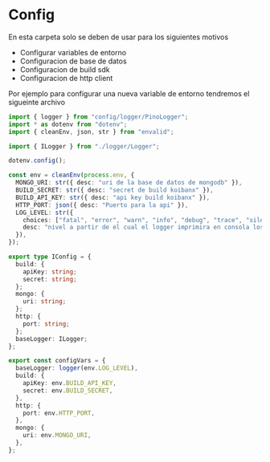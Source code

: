 # Config

En esta carpeta solo se deben de usar para los siguientes motivos

- Configurar variables de entorno
- Configuracion de base de datos
- Configuracion de build sdk
- Configuracion de http client

Por ejemplo para configurar una nueva variable de entorno tendremos el sigueinte archivo

```typescript
import { logger } from "config/logger/PinoLogger";
import * as dotenv from "dotenv";
import { cleanEnv, json, str } from "envalid";

import { ILogger } from "./logger/Logger";

dotenv.config();

const env = cleanEnv(process.env, {
  MONGO_URI: str({ desc: "uri de la base de datos de mongodb" }),
  BUILD_SECRET: str({ desc: "secret de build koibanx" }),
  BUILD_API_KEY: str({ desc: "api key build koibanx" }),
  HTTP_PORT: json({ desc: "Puerto para la api" }),
  LOG_LEVEL: str({
    choices: ["fatal", "error", "warn", "info", "debug", "trace", "silent"],
    desc: "nivel a partir de el cual el logger imprimira en consola los logs",
  }),
});

export type IConfig = {
  build: {
    apiKey: string;
    secret: string;
  };
  mongo: {
    uri: string;
  };
  http: {
    port: string;
  };
  baseLogger: ILogger;
};

export const configVars = {
  baseLogger: logger(env.LOG_LEVEL),
  build: {
    apiKey: env.BUILD_API_KEY,
    secret: env.BUILD_SECRET,
  },
  http: {
    port: env.HTTP_PORT,
  },
  mongo: {
    uri: env.MONGO_URI,
  },
};

```
